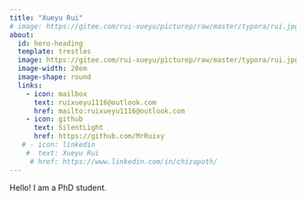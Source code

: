 ```yaml
---
title: "Xueyu Rui"
# image: https://gitee.com/rui-xueyu/picturep/raw/master/typora/rui.jpg
about:
  id: hero-heading
  template: trestles
  image: https://gitee.com/rui-xueyu/picturep/raw/master/typora/rui.jpg
  image-width: 20em
  image-shape: round
  links:
    - icon: mailbox
      text: ruixueyu1116@outlook.com
      href: mailto:ruixueyu1116@outlook.com
    - icon: github
      text: SilentLight
      href: https://github.com/MrRuixy
   # - icon: linkedin
    #  text: Xueyu Rui
     # href: https://www.linkedin.com/in/chizapoth/
---
```


::: {#hero-heading}

Hello! I am a PhD student.


:::

